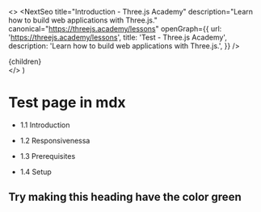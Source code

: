 
  <>
    <NextSeo
      title="Introduction - Three.js Academy"
      description="Learn how to build web applications with Three.js."
      canonical="https://threejs.academy/lessons"
      openGraph={{
        url: 'https://threejs.academy/lessons',
        title: 'Test - Three.js Academy',
        description: 'Learn how to build web applications with Three.js.',
      }}
    />
    <article className="w-full">{children}</article>
  </>
)

# Test page in mdx

- 1.1 Introduction

- 1.2 Responsivenessa

- 1.3 Prerequisites

- 1.4 Setup

<div style={{ padding: '10px 30px', backgroundColor: 'tomato' }}>
  <h2>Try making this heading have the color green</h2>
</div>
